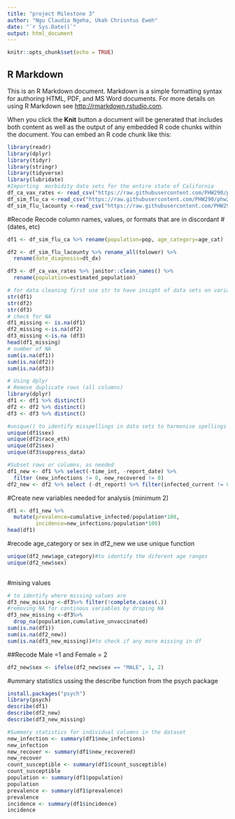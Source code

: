 ```yaml
---
title: "project Milestone 3"
author: "Ngu Claudia Ngeha, Ukah Chrisntus Eweh"
date: "`r Sys.Date()`"
output: html_document
---
```


```r
knitr::opts_chunk$set(echo = TRUE)
```

## R Markdown

This is an R Markdown document. Markdown is a simple formatting syntax for authoring HTML, PDF, and MS Word documents. For more details on using R Markdown see <http://rmarkdown.rstudio.com>.

When you click the **Knit** button a document will be generated that includes both content as well as the output of any embedded R code chunks within the document. You can embed an R code chunk like this:

```r
library(readr)
library(dplyr)
library(tidyr)
library(stringr)
library(tidyverse)
library(lubridate)
#Importing  morbidity data sets for the entire state of California
df_ca_vax_rates <- read_csv("https://raw.githubusercontent.com/PHW290/phw251_projectdata/main/scenario_1/ca_vax_rates_quarter.csv")
df_sim_flu_ca <-read_csv("https://raw.githubusercontent.com/PHW290/phw251_projectdata/main/scenario_1/sim_flu_CA.csv")
df_sim_flu_lacounty <-read_csv("https://raw.githubusercontent.com/PHW290/phw251_projectdata/main/scenario_1/sim_flu_LACounty.csv")

```

#Recode Recode column names, values, or formats that are in discordant #(dates, etc)

```r
df1 <- df_sim_flu_ca %>% rename(population=pop, age_category=age_cat) 

df2 <- df_sim_flu_lacounty %>% rename_all(tolower) %>%
  rename(date_diagnosis=dt_dx)

df3 <- df_ca_vax_rates %>% janitor::clean_names() %>% 
  rename(population=estimated_population)

# for data cleaning first use str to have insight of data sets on variable #type
str(df1)
str(df2)
str(df3)
# check for NA
df1_missing <- is.na(df1)
df2_missing <-is.na(df2)
df3_missing <-is.na (df3)
head(df1_missing)
# number of NA
sum(is.na(df1))
sum(is.na(df2))
sum(is.na(df3))
```
```r
# Using dplyr
# Remove duplicate rows (all columns)
library(dplyr)
df1 <- df1 %>% distinct()
df2 <- df2 %>% distinct()
df3 <- df3 %>% distinct()
```


```r
#unique() to identify misspellings in data sets to harmonise spellings
unique(df1$sex)
unique(df2$race_eth)
unique(df2$sex)
unique(df3$suppress_data)
```


```r
#Subset rows or columns, as needed
df1_new <- df1 %>% select(-time_int, -report_date) %>%
  filter (new_infections != 0, new_recovered != 0) 
df2_new <- df2 %>% select (-dt_report) %>% filter(infected_current != 0)

```
#Create new variables needed for analysis (minimum 2)

```r
df1 <- df1_new %>%
  mutate(prevalence=cumulative_infected/population*100,
         incidence=new_infections/population*100)
head(df1)
```

#recode age_category or sex in df2_new we use unique function
```r
unique(df2_new$age_category)#to identify the diferent age ranges
unique(df2_new$sex)
                               
```


#mising values

```r
# to identify where missing values are
df3_new_missing <-df3%>% filter(!complete.cases(.))
#removing NA for continous variables by droping NA
df3_new_missing <-df3%>%  
  drop_na(population,cumulative_unvaccinated)
sum(is.na(df1))
sum(is.na(df2_new))
sum(is.na(df3_new_missing))#to check if any more missing in df

```
##Recode Male =1 and Female = 2

```r
df2_new$sex <- ifelse(df2_new$sex == "MALE", 1, 2)
```

#ummary statistics ussing the describe function from the psych package
```r
install.packages("psych")
library(psych)
describe(df1)
describe(df2_new)
describe(df3_new_missing)

```
```r
#Summary statistics for individual columns in the dataset
new_infection <- summary(df1$new_infections)
new_infection
new_recover <- summary(df1$new_recovered)
new_recover
count_susceptible <- summary(df1$count_susceptible)
count_susceptible
population <- summary(df1$population)
population
prevalence <- summary(df1$prevalence)
prevalence
incidence <- summary(df1$incidence)
incidence
```



